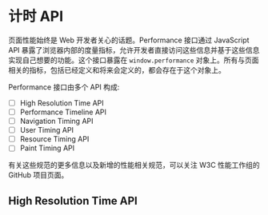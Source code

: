 # 计时 API

页面性能始终是 Web 开发者关心的话题。Performance 接口通过 JavaScript API 暴露了浏览器内部的度量指标，允许开发者直接访问这些信息并基于这些信息实现自己想要的功能。这个接口暴露在 `window.performance` 对象上。所有与页面相关的指标，包括已经定义和将来会定义的，都会存在于这个对象上。

Performance 接口由多个 API 构成:

- [ ] High Resolution Time API
- [ ] Performance Timeline API
- [ ] Navigation Timing API
- [ ] User Timing API
- [ ] Resource Timing API
- [ ] Paint Timing API

有关这些规范的更多信息以及新增的性能相关规范，可以关注 W3C 性能工作组的 GitHub 项目页面。

## High Resolution Time API

